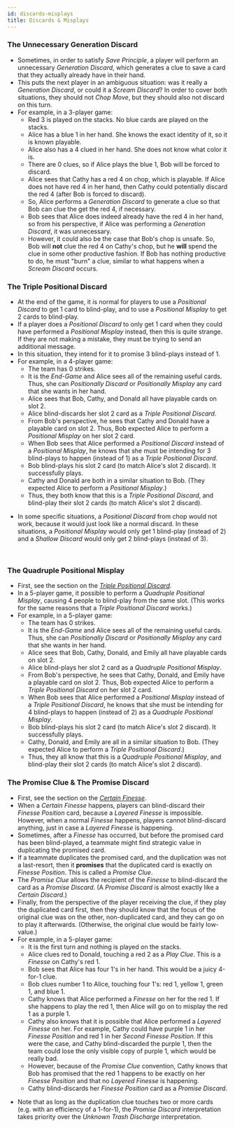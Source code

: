 ```yaml
---
id: discards-misplays
title: Discards & Misplays
---
```



### The Unnecessary Generation Discard

- Sometimes, in order to satisfy *Save Principle*, a player will perform an unnecessary *Generation Discard*, which generates a clue to save a card that they actually already have in their hand.
- This puts the next player in an ambiguous situation: was it really a *Generation Discard*, or could it a *Scream Discard*? In order to cover both situations, they should not *Chop Move*, but they should also not discard on this turn.
- For example, in a 3-player game:
  - Red 3 is played on the stacks. No blue cards are played on the stacks.
  - Alice has a blue 1 in her hand. She knows the exact identity of it, so it is known playable.
  - Alice also has a 4 clued in her hand. She does not know what color it is.
  - There are 0 clues, so if Alice plays the blue 1, Bob will be forced to discard.
  - Alice sees that Cathy has a red 4 on chop, which is playable. If Alice does not have red 4 in her hand, then Cathy could potentially discard the red 4 (after Bob is forced to discard).
  - So, Alice performs a *Generation Discard* to generate a clue so that Bob can clue the get the red 4, if necessary.
  - Bob sees that Alice does indeed already have the red 4 in her hand, so from his perspective, if Alice was performing a *Generation Discard*, it was unnecessary.
  - However, it could also be the case that Bob's chop is unsafe. So, Bob will **not** clue the red 4 on Cathy's chop, but he **will** spend the clue in some other productive fashion. If Bob has nothing productive to do, he must "burn" a clue, similar to what happens when a *Scream Discard* occurs.

<UnnecessaryGeneration />

### The Triple Positional Discard

- At the end of the game, it is normal for players to use a *Positional Discard* to get 1 card to blind-play, and to use a *Positional Misplay* to get 2 cards to blind-play.
- If a player does a *Positional Discard* to only get 1 card when they could have performed a *Positional Misplay* instead, then this is quite strange. If they are not making a mistake, they must be trying to send an additional message.
- In this situation, they intend for it to promise 3 blind-plays instead of 1.
- For example, in a 4-player game:
  - The team has 0 strikes.
  - It is the *End-Game* and Alice sees all of the remaining useful cards. Thus, she can *Positionally Discard* or *Positionally Misplay* any card that she wants in her hand.
  - Alice sees that Bob, Cathy, and Donald all have playable cards on slot 2.
  - Alice blind-discards her slot 2 card as a *Triple Positional Discard*.
  - From Bob's perspective, he sees that Cathy and Donald have a playable card on slot 2. Thus, Bob expected Alice to perform a *Positional Misplay* on her slot 2 card.
  - When Bob sees that Alice performed a *Positional Discard* instead of a *Positional Misplay*, he knows that she must be intending for 3 blind-plays to happen (instead of 1) as a *Triple Positional Discard*.
  - Bob blind-plays his slot 2 card (to match Alice's slot 2 discard). It successfully plays.
  - Cathy and Donald are both in a similar situation to Bob. (They expected Alice to perform a *Positional Misplay*.)
  - Thus, they both know that this is a *Triple Positional Discard*, and blind-play their slot 2 cards (to match Alice's slot 2 discard).

<TriplePositionalDiscard />

- In some specific situations, a *Positional Discard* from chop would not work, because it would just look like a normal discard. In these situations, a *Positional Misplay* would only get 1 blind-play (instead of 2) and a *Shallow Discard* would only get 2 blind-plays (instead of 3).

<br />

### The Quadruple Positional Misplay

- First, see the section on the *[Triple Positional Discard](#the-triple-positional-discard)*.
- In a 5-player game, it possible to perform a *Quadruple Positional Misplay*, causing 4 people to blind-play from the same slot. (This works for the same reasons that a *Triple Positional Discard* works.)
- For example, in a 5-player game:
  - The team has 0 strikes.
  - It is the *End-Game* and Alice sees all of the remaining useful cards. Thus, she can *Positionally Discard* or *Positionally Misplay* any card that she wants in her hand.
  - Alice sees that Bob, Cathy, Donald, and Emily all have playable cards on slot 2.
  - Alice blind-plays her slot 2 card as a *Quadruple Positional Misplay*.
  - From Bob's perspective, he sees that Cathy, Donald, and Emily have a playable card on slot 2. Thus, Bob expected Alice to perform a *Triple Positional Discard* on her slot 2 card.
  - When Bob sees that Alice performed a *Positional Misplay* instead of a *Triple Positional Discard*, he knows that she must be intending for 4 blind-plays to happen (instead of 2) as a *Quadruple Positional Misplay*.
  - Bob blind-plays his slot 2 card (to match Alice's slot 2 discard). It successfully plays.
  - Cathy, Donald, and Emily are all in a similar situation to Bob. (They expected Alice to perform a *Triple Positional Discard*.)
  - Thus, they all know that this is a *Quadruple Positional Misplay*, and blind-play their slot 2 cards (to match Alice's slot 2 discard).

<QuadruplePositionalMisplay />

### The Promise Clue & The Promise Discard

- First, see the section on the *[Certain Finesse](../level-9.mdx#the-certain-finesse--the-certain-discard)*.
- When a *Certain Finesse* happens, players can blind-discard their *Finesse Position* card, because a *Layered Finesse* is impossible. However, when a normal *Finesse* happens, players cannot blind-discard anything, just in case a *Layered Finesse* is happening.
- Sometimes, after a *Finesse* has occurred, but before the promised card has been blind-played, a teammate might find strategic value in duplicating the promised card.
- If a teammate duplicates the promised card, and the duplication was not a last-resort, then it **promises** that the duplicated card is exactly on *Finesse Position*. This is called a *Promise Clue*.
- The *Promise Clue* allows the recipient of the *Finesse* to blind-discard the card as a *Promise Discard*. (A *Promise Discard* is almost exactly like a *Certain Discard*.)
- Finally, from the perspective of the player receiving the clue, if they play the duplicated card first, then they should know that the focus of the original clue was on the other, non-duplicated card, and they can go on to play it afterwards. (Otherwise, the original clue would be fairly low-value.)
- For example, in a 5-player game:
  - It is the first turn and nothing is played on the stacks.
  - Alice clues red to Donald, touching a red 2 as a *Play Clue*. This is a *Finesse* on Cathy's red 1.
  - Bob sees that Alice has four 1's in her hand. This would be a juicy 4-for-1 clue.
  - Bob clues number 1 to Alice, touching four 1's: red 1, yellow 1, green 1, and blue 1.
  - Cathy knows that Alice performed a *Finesse* on her for the red 1. If she happens to play the red 1, then Alice will go on to misplay the red 1 as a purple 1.
  - Cathy also knows that it is possible that Alice performed a *Layered Finesse* on her. For example, Cathy could have purple 1 in her *Finesse Position* and red 1 in her *Second Finesse Position*. If this were the case, and Cathy blind-discarded the purple 1, then the team could lose the only visible copy of purple 1, which would be really bad.
  - However, because of the *Promise Clue* convention, Cathy knows that Bob has promised that the red 1 happens to be exactly on her *Finesse Position* and that no *Layered Finesse* is happening.
  - Cathy blind-discards her *Finesse Position* card as a *Promise Discard*.

<PromiseClue />

- Note that as long as the duplication clue touches two or more cards (e.g. with an efficiency of a 1-for-1), the *Promise Discard* interpretation takes priority over the *Unknown Trash Discharge* interpretation.
